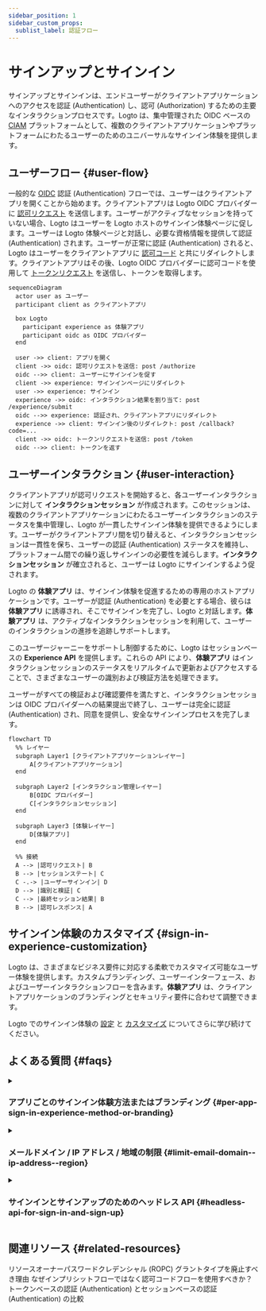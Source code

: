 ```yaml
---
sidebar_position: 1
sidebar_custom_props:
  sublist_label: 認証フロー
---
```


# サインアップとサインイン

サインアップとサインインは、エンドユーザーがクライアントアプリケーションへのアクセスを認証 (Authentication) し、認可 (Authorization) するための主要なインタラクションプロセスです。Logto は、集中管理された OIDC ベースの [CIAM](https://auth.wiki/iam) プラットフォームとして、複数のクライアントアプリケーションやプラットフォームにわたるユーザーのためのユニバーサルなサインイン体験を提供します。

## ユーザーフロー \{#user-flow}

一般的な [OIDC](https://auth.wiki/openid-connect) 認証 (Authentication) フローでは、ユーザーはクライアントアプリを開くことから始めます。クライアントアプリは Logto OIDC プロバイダーに [認可リクエスト](https://auth.wiki/authorization-request) を送信します。ユーザーがアクティブなセッションを持っていない場合、Logto はユーザーを Logto ホストのサインイン体験ページに促します。ユーザーは Logto 体験ページと対話し、必要な資格情報を提供して認証 (Authentication) されます。ユーザーが正常に認証 (Authentication) されると、Logto はユーザーをクライアントアプリに [認可コード](https://auth.wiki/authorization-code-flow#how-does-authorization-code-flow-work) と共にリダイレクトします。クライアントアプリはその後、Logto OIDC プロバイダーに認可コードを使用して [トークンリクエスト](https://auth.wiki/token-request) を送信し、トークンを取得します。

```mermaid
sequenceDiagram
  actor user as ユーザー
  participant client as クライアントアプリ

  box Logto
    participant experience as 体験アプリ
    participant oidc as OIDC プロバイダー
  end

  user ->> client: アプリを開く
  client ->> oidc: 認可リクエストを送信: post /authorize
  oidc -->> client: ユーザーにサインインを促す
  client ->> experience: サインインページにリダイレクト
  user ->> experience: サインイン
  experience ->> oidc: インタラクション結果を割り当て: post /experience/submit
  oidc -->> experience: 認証され、クライアントアプリにリダイレクト
  experience ->> client: サインイン後のリダイレクト: post /callback?code=...
  client ->> oidc: トークンリクエストを送信: post /token
  oidc -->> client: トークンを返す
```

## ユーザーインタラクション \{#user-interaction}

クライアントアプリが認可リクエストを開始すると、各ユーザーインタラクションに対して **インタラクションセッション** が作成されます。このセッションは、複数のクライアントアプリケーションにわたるユーザーインタラクションのステータスを集中管理し、Logto が一貫したサインイン体験を提供できるようにします。ユーザーがクライアントアプリ間を切り替えると、インタラクションセッションは一貫性を保ち、ユーザーの認証 (Authentication) ステータスを維持し、プラットフォーム間での繰り返しサインインの必要性を減らします。**インタラクションセッション** が確立されると、ユーザーは Logto にサインインするよう促されます。

Logto の **体験アプリ** は、サインイン体験を促進するための専用のホストアプリケーションです。ユーザーが認証 (Authentication) を必要とする場合、彼らは **体験アプリ** に誘導され、そこでサインインを完了し、Logto と対話します。**体験アプリ** は、アクティブなインタラクションセッションを利用して、ユーザーのインタラクションの進捗を追跡しサポートします。

このユーザージャーニーをサポートし制御するために、Logto はセッションベースの **Experience API** を提供します。これらの API により、**体験アプリ** はインタラクションセッションのステータスをリアルタイムで更新およびアクセスすることで、さまざまなユーザーの識別および検証方法を処理できます。

ユーザーがすべての検証および確認要件を満たすと、インタラクションセッションは OIDC プロバイダーへの結果提出で終了し、ユーザーは完全に認証 (Authentication) され、同意を提供し、安全なサインインプロセスを完了します。

```mermaid
flowchart TD
  %% レイヤー
  subgraph Layer1 [クライアントアプリケーションレイヤー]
      A[クライアントアプリケーション]
  end

  subgraph Layer2 [インタラクション管理レイヤー]
      B[OIDC プロバイダー]
      C[インタラクションセッション]
  end

  subgraph Layer3 [体験レイヤー]
      D[体験アプリ]
  end

  %% 接続
  A --> |認可リクエスト| B
  B --> |セッションステート| C
  C -.-> |ユーザーサインイン| D
  D --> |識別と検証| C
  C --> |最終セッション結果| B
  B --> |認可レスポンス| A
```

## サインイン体験のカスタマイズ \{#sign-in-experience-customization}

Logto は、さまざまなビジネス要件に対応する柔軟でカスタマイズ可能なユーザー体験を提供します。カスタムブランディング、ユーザーインターフェース、およびユーザーインタラクションフローを含みます。**体験アプリ** は、クライアントアプリケーションのブランディングとセキュリティ要件に合わせて調整できます。

Logto でのサインイン体験の [設定](/end-user-flows/sign-up-and-sign-in/sign-up) と [カスタマイズ](/customization) についてさらに学び続けてください。

## よくある質問 \{#faqs}

<details>
  <summary>

### アプリごとのサインイン体験方法またはブランディング \{#per-app-sign-in-experience-method-or-branding}

</summary>

異なる **サインイン UI** を必要とするアプリケーションや組織のために、Logto は [アプリ固有のブランディング](/customization/match-your-brand#app-specific-branding) と [組織固有のブランディング](/customization/match-your-brand#organization-specific-branding) のカスタマイズをサポートしています。

ユーザータイプやサイトに基づいて異なる **サインイン方法** を提供する必要がある場合は、[認証パラメーター](/end-user-flows/authentication-parameters)（例：`first_screen` や `direct_sign_in`）を使用して、ユーザーをカスタマイズされたサインインオプションを持つエンドユーザーページにルーティングします。

</details>
<details>
  <summary>

### メールドメイン / IP アドレス / 地域の制限 \{#limit-email-domain--ip-address--region}

</summary>

属性ベースのアクセス制御のために、例えばメールドメイン、IP アドレス、または地域に基づいてサインインを制限する場合、Logto の [カスタムトークンクレーム](/developers/custom-token-claims/) 機能を使用して、ユーザーの属性に基づいて認可リクエストを拒否または許可できます。

</details>
<details>
  <summary>

### サインインとサインアップのためのヘッドレス API \{#headless-api-for-sign-in-and-sign-up}

</summary>

現在、Logto はサインインとサインアップのためのヘッドレス API を提供していません。ただし、[独自の UI を持ち込む](/customization/bring-your-ui/) を使用して、サインインとサインアップの体験をカスタマイズできます。

</details>

## 関連リソース \{#related-resources}

<Url href="https://blog.logto.io/deprecated-ropc-grant-type">
  リソースオーナーパスワードクレデンシャル (ROPC) グラントタイプを廃止すべき理由
</Url>

<Url href="https://blog.logto.io/implicit-flow-is-dead">
  なぜインプリシットフローではなく認可コードフローを使用すべきか？
</Url>

<Url href="https://blog.logto.io/token-based-authentication-vs-session-based-authentication">
  トークンベースの認証 (Authentication) とセッションベースの認証 (Authentication) の比較
</Url>